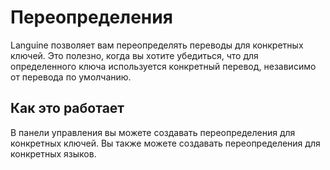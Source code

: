# Переопределения

Languine позволяет вам переопределять переводы для конкретных ключей. Это полезно, когда вы хотите убедиться, что для определенного ключа используется конкретный перевод, независимо от перевода по умолчанию.

## Как это работает

В панели управления вы можете создавать переопределения для конкретных ключей. Вы также можете создавать переопределения для конкретных языков.